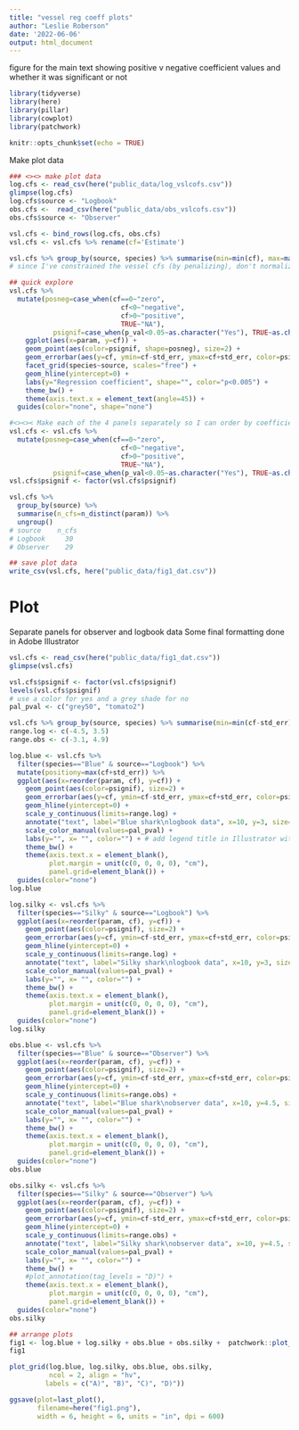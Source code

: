 ```yaml
---
title: "vessel reg coeff plots"
author: "Leslie Roberson"
date: '2022-06-06'
output: html_document
---
```


figure for the main text
showing positive v negative coefficient values and whether it was significant or not

```r

library(tidyverse)
library(here)
library(pillar)
library(cowplot)
library(patchwork) 

knitr::opts_chunk$set(echo = TRUE)
```

Make plot data
```r
### <><> make plot data
log.cfs <- read_csv(here("public_data/log_vslcofs.csv"))
glimpse(log.cfs)
log.cfs$source <- "Logbook"
obs.cfs <-  read_csv(here("public_data/obs_vslcofs.csv"))
obs.cfs$source <- "Observer"

vsl.cfs <- bind_rows(log.cfs, obs.cfs)
vsl.cfs <- vsl.cfs %>% rename(cf='Estimate')

vsl.cfs %>% group_by(source, species) %>% summarise(min=min(cf), max=max(cf))
# since I've constrained the vessel cfs (by penalizing), don't normalize outputs

## quick explore
vsl.cfs %>%
  mutate(posneg=case_when(cf==0~"zero",
                            cf<0~"negative",
                            cf>0~"positive",
                            TRUE~"NA"),
           psignif=case_when(p_val<0.05~as.character("Yes"), TRUE~as.character("No"))) %>%
    ggplot(aes(x=param, y=cf)) +
    geom_point(aes(color=psignif, shape=posneg), size=2) +
    geom_errorbar(aes(y=cf, ymin=cf-std_err, ymax=cf+std_err, color=psignif)) +
    facet_grid(species~source, scales="free") +
    geom_hline(yintercept=0) +
    labs(y="Regression coefficient", shape="", color="p<0.005") +
    theme_bw() + 
    theme(axis.text.x = element_text(angle=45)) +
  guides(color="none", shape="none") 

#<><>< Make each of the 4 panels separately so I can order by coefficient rank
vsl.cfs <- vsl.cfs %>%
  mutate(posneg=case_when(cf==0~"zero",
                            cf<0~"negative",
                            cf>0~"positive",
                            TRUE~"NA"),
           psignif=case_when(p_val<0.05~as.character("Yes"), TRUE~as.character("No"))) 
vsl.cfs$psignif <- factor(vsl.cfs$psignif)

vsl.cfs %>%
  group_by(source) %>%
  summarise(n_cfs=n_distinct(param)) %>%
  ungroup()
# source    n_cfs
# Logbook     30
# Observer    29

## save plot data
write_csv(vsl.cfs, here("public_data/fig1_dat.csv"))

```

# Plot
Separate panels for observer and logbook data
Some final formatting done in Adobe Illustrator

```r

vsl.cfs <- read_csv(here("public_data/fig1_dat.csv"))
glimpse(vsl.cfs)

vsl.cfs$psignif <- factor(vsl.cfs$psignif)
levels(vsl.cfs$psignif)
# use a color for yes and a grey shade for no
pal_pval <- c("grey50", "tomato2")

vsl.cfs %>% group_by(source, species) %>% summarise(min=min(cf-std_err), max=max(cf+std_err))
range.log <- c(-4.5, 3.5)
range.obs <- c(-3.1, 4.9)

log.blue <- vsl.cfs %>%
  filter(species=="Blue" & source=="Logbook") %>%
  mutate(positiony=max(cf+std_err)) %>%
  ggplot(aes(x=reorder(param, cf), y=cf)) +
    geom_point(aes(color=psignif), size=2) +
    geom_errorbar(aes(y=cf, ymin=cf-std_err, ymax=cf+std_err, color=psignif), linewidth=0.2) +
    geom_hline(yintercept=0) +
    scale_y_continuous(limits=range.log) +
    annotate("text", label="Blue shark\nlogbook data", x=10, y=3, size=2) +
    scale_color_manual(values=pal_pval) +
    labs(y="", x= "", color="") + # add legend title in Illustrator with italic p, add shared y axis label, add species icons
    theme_bw() + 
    theme(axis.text.x = element_blank(),
          plot.margin = unit(c(0, 0, 0, 0), "cm"),
          panel.grid=element_blank()) +
  guides(color="none")
log.blue

log.silky <- vsl.cfs %>%
  filter(species=="Silky" & source=="Logbook") %>%
  ggplot(aes(x=reorder(param, cf), y=cf)) +
    geom_point(aes(color=psignif), size=2) +
    geom_errorbar(aes(y=cf, ymin=cf-std_err, ymax=cf+std_err, color=psignif), linewidth=0.2) +
    geom_hline(yintercept=0) +
    scale_y_continuous(limits=range.log) +
    annotate("text", label="Silky shark\nlogbook data", x=10, y=3, size=2) +
    scale_color_manual(values=pal_pval) +
    labs(y="", x= "", color="") + 
    theme_bw() + 
    theme(axis.text.x = element_blank(),
          plot.margin = unit(c(0, 0, 0, 0), "cm"),
          panel.grid=element_blank()) +
  guides(color="none")
log.silky

obs.blue <- vsl.cfs %>%
  filter(species=="Blue" & source=="Observer") %>%
  ggplot(aes(x=reorder(param, cf), y=cf)) +
    geom_point(aes(color=psignif), size=2) +
    geom_errorbar(aes(y=cf, ymin=cf-std_err, ymax=cf+std_err, color=psignif), linewidth=0.2) +
    geom_hline(yintercept=0) +
    scale_y_continuous(limits=range.obs) +
    annotate("text", label="Blue shark\nobserver data", x=10, y=4.5, size=2) +
    scale_color_manual(values=pal_pval) +
    labs(y="", x= "", color="") + 
    theme_bw() + 
    theme(axis.text.x = element_blank(),
          plot.margin = unit(c(0, 0, 0, 0), "cm"),
          panel.grid=element_blank()) +
  guides(color="none")
obs.blue

obs.silky <- vsl.cfs %>%
  filter(species=="Silky" & source=="Observer") %>%
  ggplot(aes(x=reorder(param, cf), y=cf)) +
    geom_point(aes(color=psignif), size=2) +
    geom_errorbar(aes(y=cf, ymin=cf-std_err, ymax=cf+std_err, color=psignif), linewidth=0.2) +
    geom_hline(yintercept=0) +
    scale_y_continuous(limits=range.obs) +
    annotate("text", label="Silky shark\nobserver data", x=10, y=4.5, size=2) +
    scale_color_manual(values=pal_pval) +
    labs(y="", x= "", color="") + 
    theme_bw() + 
    #plot_annotation(tag_levels = "D)") +
    theme(axis.text.x = element_blank(),
          plot.margin = unit(c(0, 0, 0, 0), "cm"),
          panel.grid=element_blank()) +
  guides(color="none")
obs.silky

## arrange plots
fig1 <- log.blue + log.silky + obs.blue + obs.silky +  patchwork::plot_layout(nrow=2, ncol=2, width=c(1, 1))
fig1

plot_grid(log.blue, log.silky, obs.blue, obs.silky,
          ncol = 2, align = "hv",
         labels = c("A)", "B)", "C)", "D)"))

ggsave(plot=last_plot(), 
       filename=here("fig1.png"),
       width = 6, height = 6, units = "in", dpi = 600)
```




